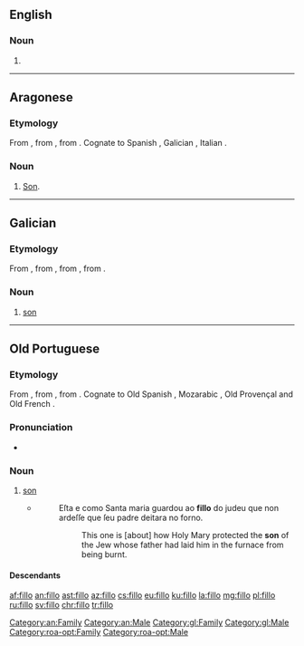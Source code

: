 ==English==

===Noun===
{{en-noun}}

# {{alternative spelling of|phyllo|lang=en}}

----

==Aragonese==

===Etymology===
From {{inh|an|la|filius}}, from {{inh|an|itc-ola|fīlios}}, from {{inh|an|ine-pro|*dʰeh₁y-li-os||sucker}}. Cognate to Spanish {{m|es|hijo}}, Galician {{m|gl|fillo}}, Italian {{m|it|figlio}}.

===Noun===
{{an-noun|m}}

# [[son|Son]].

[[Category:an:Family]]
[[Category:an:Male]]

----

==Galician==

===Etymology===
From {{inh|gl|roa-opt|fillo||son}}, from {{inh|gl|la|fīlius||son}}, from {{inh|gl|itc-ola|fīlios}}, from {{inh|gl|ine-pro|*dʰeh₁y-li-os||sucker}}.

===Noun===
{{gl-noun|m}}

# [[son]]

[[Category:gl:Family]]
[[Category:gl:Male]]

----

==Old Portuguese==

===Etymology===
From {{inh|roa-opt|la|fīlius||son}}, from {{inh|roa-opt|itc-ola|fīlios}}, from {{inh|roa-opt|ine-pro|*dʰeh₁y-li-os||sucker}}. Cognate to Old Spanish {{m|osp|fijo}}, Mozarabic {{m|mxi|filyo}}, Old Provençal {{m|pro|filh}} and Old French {{m|fro|fil}}.

===Pronunciation===
* {{IPA|/ˈfi.ʎo/|lang=roa-opt}}

===Noun===
{{head|roa-opt|noun|g=m|plural|fillos|feminine|filla|feminine plural|fillas}}

# [[son]]
#* {{roa-opt-cite-cantigas|E|4|http://www.pbm.com/~lindahl/cantigas/facsimiles/E/058.html}}
#*: Eſta e como Santa maria guardou ao '''fillo''' do judeu que non ardeſſe que ſeu padre deitara no forno.
#*:: This one is [about] how Holy Mary protected the '''son''' of the Jew whose father had laid him in the furnace from being burnt.

====Descendants====
{{etymtree|roa-opt|la|filius}}

[[Category:roa-opt:Family]]
[[Category:roa-opt:Male]]

[[af:fillo]]
[[an:fillo]]
[[ast:fillo]]
[[az:fillo]]
[[cs:fillo]]
[[eu:fillo]]
[[ku:fillo]]
[[la:fillo]]
[[mg:fillo]]
[[pl:fillo]]
[[ru:fillo]]
[[sv:fillo]]
[[chr:fillo]]
[[tr:fillo]]